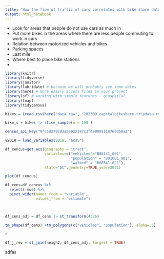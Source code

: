 ```yaml
---
title: "How the flow of traffic of cars correlates with bike share data"
output: html_notebook
---
```


- Look for areas that people do not use cars as much in 
- Put more bikes in the areas where there are less people commuting to work in cars
- Relation between motorized vehicles and bikes
- Parking spaces
- Last mile
- Where best to place bike stations 
- 


```r
library(knitr)
library(tidyverse)
library(janitor)
library(lubridate) # because we will probably see some dates
library(here) # more easily access files in your project
library(sf) # working with simple features - geospatial
library(tmap)
library(tidycensus)
```

```r
bikes = (read.csv(here("data_raw", "202309-capitalbikeshare-tripdata.csv")))
```

```r
bike_s = bikes |> slice_sample(n = 100 )
```

```r
census_api_key("9fc5d3792d3a5e922287c3f4e9995118766d50a2")

```
```r
v2018 = load_variables(2018, "acs5")
```

```r
df_cencus=get_acs(geography = "tract",
                  variables=c("vehicles"="B08141_001",
                              "population" = "B01001_001",
                              "walked" = "B08541_021"),
                  state="DC",geometry=TRUE,year=2021) 
```
```r
plot(df_cencus)
```
```r
df_cens=df_cencus %>% 
  select(-moe) %>% 
  pivot_wider(names_from = "variable", 
              values_from = "estimate")
  


df_cens_adj = df_cens |> st_transform(4326)

tm_shape(df_cens) +tm_polygons(c("vehicles", "population"), alpha=.5)

r

```
```r
df_j_rev = st_join(neigh2, df_cens_adj, largest = TRUE)
```

adfas